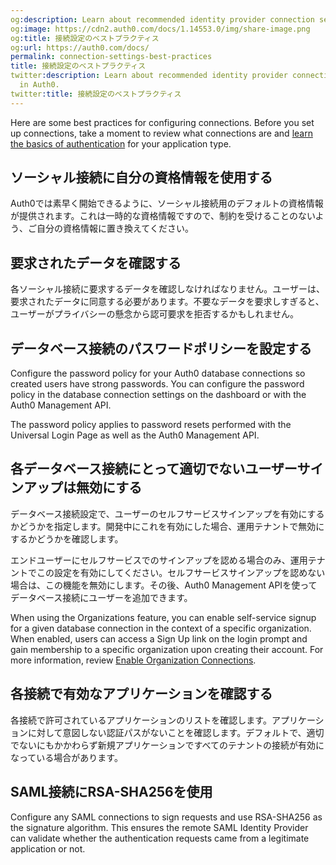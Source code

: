 ```yaml
---
og:description: Learn about recommended identity provider connection settings in Auth0.
og:image: https://cdn2.auth0.com/docs/1.14553.0/img/share-image.png
og:title: 接続設定のベストプラクティス
og:url: https://auth0.com/docs/
permalink: connection-settings-best-practices
title: 接続設定のベストプラクティス
twitter:description: Learn about recommended identity provider connection settings
  in Auth0.
twitter:title: 接続設定のベストプラクティス
---
```


Here are some best practices for configuring connections. Before you set up connections, take a moment to review what connections are and [learn the basics of authentication](/docs/authenticate) for your application type.

## ソーシャル接続に自分の資格情報を使用する

Auth0では素早く開始できるように、ソーシャル接続用のデフォルトの資格情報が提供されます。これは一時的な資格情報ですので、制約を受けることのないよう、ご自分の資格情報に置き換えてください。

## 要求されたデータを確認する

各ソーシャル接続に要求するデータを確認しなければなりません。ユーザーは、要求されたデータに同意する必要があります。不要なデータを要求しすぎると、ユーザーがプライバシーの懸念から認可要求を拒否するかもしれません。

## データベース接続のパスワードポリシーを設定する

Configure the password policy for your Auth0 database connections so created users have strong passwords. You can configure the password policy in the database connection settings on the dashboard or with the Auth0 <Tooltip tip="Management API: A product to allow customers to perform administrative tasks." cta="View Glossary" href="/docs/glossary?term=Management+API">Management API</Tooltip>.

The password policy applies to password resets performed with the <Tooltip tip="Universal Login: Your application redirects to Universal Login, hosted on Auth0's Authorization Server, to verify a user's identity." cta="View Glossary" href="/docs/glossary?term=Universal+Login">Universal Login</Tooltip> Page as well as the Auth0 Management API.

## 各データベース接続にとって適切でないユーザーサインアップは無効にする

データベース接続設定で、ユーザーのセルフサービスサインアップを有効にするかどうかを指定します。開発中にこれを有効にした場合、運用テナントで無効にするかどうかを確認します。

エンドユーザーにセルフサービスでのサインアップを認める場合のみ、運用テナントでこの設定を有効にしてください。セルフサービスサインアップを認めない場合は、この機能を無効にします。その後、Auth0 Management APIを使ってデータベース接続にユーザーを追加できます。

When using the Organizations feature, you can enable self-service signup for a given database connection in the context of a specific organization. When enabled, users can access a Sign Up link on the login prompt and gain membership to a specific organization upon creating their account. For more information, review [Enable Organization Connections](/docs/manage-users/organizations/configure-organizations/enable-connections).

## 各接続で有効なアプリケーションを確認する

各接続で許可されているアプリケーションのリストを確認します。アプリケーションに対して意図しない認証パスがないことを確認します。デフォルトで、適切でないにもかかわらず新規アプリケーションですべてのテナントの接続が有効になっている場合があります。

## SAML接続にRSA-SHA256を使用

Configure any <Tooltip tip="Security Assertion Markup Language (SAML): Standardized protocol allowing two parties to exchange authentication information without a password." cta="View Glossary" href="/docs/glossary?term=SAML">SAML</Tooltip> connections to sign requests and use RSA-SHA256 as the signature algorithm. This ensures the remote SAML <Tooltip tip="Identity Provider (IdP): Service that stores and manages digital identities." cta="View Glossary" href="/docs/glossary?term=Identity+Provider">Identity Provider</Tooltip> can validate whether the authentication requests came from a legitimate application or not.